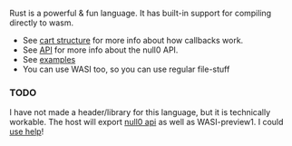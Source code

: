 
<Callout emoji='🦀'>Rust is a powerful & fun language. It has built-in support for compiling directly to wasm.</Callout>

- See [cart structure](/null0/cart) for more info about how callbacks work.
- See [API](/null0/api) for more info about the null0 API.
- See [examples](https://github.com/notnullgames/notnullgames/tree/main/examples/)
- You can use WASI too, so you can use regular file-stuff

### TODO

I have not made a header/library for this language, but it is technically workable. The host will export [null0 api](/null0/api) as well as WASI-preview1. I could [use help](https://github.com/notnullgames/null0)!

